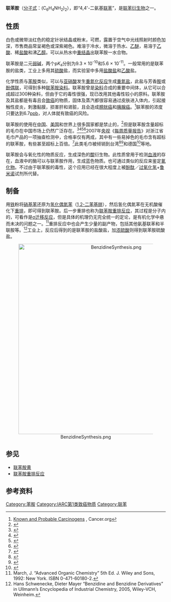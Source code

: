 {{Chembox
| ImageFile = Benzidine structure.svg
| ImageSize = 251px
| ImageName = 联苯胺 键线式
| NameEn = Benzidine
| IUPACName = 4,4'-diaminobiphenyl
| IUPACNameZh = 4,4'-二氨基联苯
| OtherNames = 二氨基联苯、对二氨基联苯
| Section1 = {{Chembox Identifiers
|  CASNo= 92-87-5
|   CASNo_Ref = {{cascite|correct|CAS}}
|  PubChem=
|  SMILES=
|  EINECS = 202-199-1
  }}
|Section2={{Chembox Properties
|  Formula=C<sub>12</sub>H<sub>12</sub>N<sub>2</sub>
|  MolarMass=184.24 
|  Appearance= 白色固体
|  Density = 1.25 g/cm<sup>3</sup>
|  MeltingPt= 122 - 125℃
|  BoilingPt=
|  Solubility= 0.94 g/100 mL，100℃
  }}
|Section3 = {{Chembox Other
|  OtherCpds = [[联苯|联苯]]、[[联苯醚|联苯醚]]
  }}
|Section4={{Chembox Hazards
|  MainHazards=有致癌性
|  FlashPt=
|  Autoignition=
|  RPhrases = {{R22}}, {{R45}}, {{R50/53}}
|  SPhrases = {{S45}}, {{S53}}, {{S60}}, {{S61}}
  }}
}}
'''联苯胺'''（[[分子式|分子式]]：(C<sub>6</sub>H<sub>4</sub>NH<sub>2</sub>)<sub>2</sub>），即“4,4'-二氨基[[联苯|联苯]]”，是[[联苯|联苯]][[衍生物|衍生物]]之一。

==性质==
白色或微带淡红色的稳定针状结晶或粉末，可燃，露置于空气中光线照射时颜色加深，市售商品常呈褐色或深紫褐色。难溶于冷水，微溶于热水、[[乙醚|乙醚]]，易溶于[[乙酸|乙酸]]、稀[[盐酸|盐酸]]和沸[[乙醇|乙醇]]。可以从热水中[[重结晶|重结晶]]出联苯胺一水合物。

联苯胺是二元[[弱碱|弱碱]]，两个p''K''<sub>a</sub>分别为9.3 × 10<sup>-10</sup>和5.6 × 10<sup>-11</sup>。一般常用的是联苯胺的盐类，工业上多用其[[硫酸|硫酸]]盐，而实验室中多用[[盐酸盐|盐酸盐]]和[[乙酸|乙酸]]盐。

化学性质与[[苯胺|苯胺]]类似，可以与[[亚硝酸|亚硝酸]]发生[[重氮化反应|重氮化反应]]生成[[重氮盐|重氮盐]]，此盐与芳香[[胺|胺]]或[[酚|酚]][[偶联|偶联]]，可得到多种[[联苯胺染料|联苯胺染料]]。联苯胺曾是[[染料|染料]]合成的重要中间体，从它可以合成超过300种染料，但由于它的毒性很强，现已改用其他毒性较小的原料。联苯胺及其盐都是有毒且会[[致癌|致癌]]的物质，固体及蒸汽都很容易通过皮肤进入体内，引起接触性皮炎，刺激黏膜，损害肝和肾脏，且会造成[[膀胱癌|膀胱癌]]和[[胰腺癌|胰腺癌]]。<ref>[http://www.cancer.org/docroot/PED/content/PED_1_3x_Known_and_Probable_Carcinogens.asp?sitearea=PED Known and Probable Carcinogens] {{Wayback|url=http://www.cancer.org/docroot/PED/content/PED_1_3x_Known_and_Probable_Carcinogens.asp?sitearea=PED |date=20080317051133 }}, Cancer.org</ref>联苯胺的浓度只要达到6.7[[ppb|ppb]]，对人体就有致癌的风险。

联苯胺的使用在[[中国|中国]]、[[美国|美国]]和世界上很多国家都是禁止的，<ref>{{cite web en 
  | title = Safety data for benzidine 
  | publisher = The Physical and Theoretical Chemistry Laboratory   Oxford University 
  | url = http://msds.chem.ox.ac.uk/BE/benzidine.html 
  | accessdate = 2009-03-21 
  | archive-date = 2011-02-11 
  | archive-url = https://web.archive.org/web/20110211224223/http://msds.chem.ox.ac.uk/BE/benzidine.html 
  | dead-url = no 
  }}</ref>但是联苯胺含量超标的毛巾在中国市场上仍然广泛存在。<ref>{{cite web| title =广州廉价掉色问题毛巾随处有售 专家称含强致癌物联苯胺| publisher =陕西省食品安全信息网| url =http://www.sxfs.gov.cn/aqdt/ShowArticle.asp?ArticleID=4451| accessdate =2009-03-21}}{{dead link|date=2018年4月 |bot=InternetArchiveBot |fix-attempted=yes }}</ref><ref>{{cite web
 |title       = 广东学生校服质量超1成不合格 珠海合格仅50%
 |publisher   = 大朗镇人民政府网
 |url         = http://www.dalang.gov.cn/News/html/article_21558.html
 |accessdate  = 2009-03-21
 |deadurl     = yes
 |archiveurl  = https://web.archive.org/web/20160309212208/http://www.dalang.gov.cn/News/html/article_21558.html
 |archivedate = 2016-03-09
 |df          = 
}}</ref><ref>{{cite web
  | title = 致癌毛巾流窜到郑州 随机买7条 条条都掉色
  | publisher = 大河网
  | url = http://www.dahe.cn/xwzx/dhsd/xgbd/t20070326_897543.htm
  | accessdate = 2009-03-21}}</ref><ref>{{cite web| title =易掉色毛巾被检出高致癌性物质联苯胺超标| publisher =江苏维权律师网| url =http://www.jswqw.com/ReadNews.asp?NewsID=535| accessdate =2009-03-21}}{{dead link|date=2018年4月 |bot=InternetArchiveBot |fix-attempted=yes }}</ref>2007年[[中国中央电视台|央视]]《[[每周质量报告|每周质量报告]]》对浙江省毛巾产品的一项抽查检测中，合格率仅有两成，其中有一些易掉色的毛巾含有超标的联苯胺，有些甚至超标上百倍。<ref>{{cite web
  | title = <nowiki>[</nowiki>每周质量报告<nowiki>]</nowiki>都是染料惹的祸
  | publisher = 央视网
  | url = http://315.cctv.com/20080507/105387_5.shtml
  | accessdate = 2009-03-21}}</ref>此类毛巾被倾销到台湾<ref>{{cite web
  | title = 聯苯胺毒性 可潛伏20年／中國毒毛巾 含強烈致癌物
  | publisher = 自由電子報
  | url = http://www.libertytimes.com.tw/2007/new/mar/27/today-life1.htm
  | accessdate = 2009-03-21
  | archive-date = 2013-11-05
  | archive-url = https://web.archive.org/web/20131105060651/http://www.libertytimes.com.tw/2007/new/mar/27/today-life1.htm
  | dead-url = no
  }}</ref><ref>{{cite web| title =中國製毛巾 含致癌「聯苯胺」 長期接觸 罹膀胱癌機率多卅倍　新毛巾先下水 時時保持乾燥| publisher =臺視新聞| url =http://www.ttv.com.tw/096/04/0960404/09604044787203L.htm| accessdate =2009-03-21}}{{dead link|date=2018年4月 |bot=InternetArchiveBot |fix-attempted=yes }}</ref>和德国<ref>{{cite web
 |title       = 服装致癌染料毒性强于苏丹红 潜伏期达20年
 |publisher   = 39健康网
 |url         = http://www.39.net/focus/yw/96502.html
 |accessdate  = 2009-03-21
 |deadurl     = yes
 |archiveurl  = https://web.archive.org/web/20070319085132/http://www.39.net/focus/yw/96502.html
 |archivedate = 2007-03-19
}}</ref>等地。

联苯胺会与氧化性的物质反应，生成深色的[[醌|醌]]衍生物。此性质曾用于检测[[血液|血液]]的存在，血液中的酶可以与联苯胺作用，生成蓝色物质。也可通过类似的反应来鉴定[[氰化物|氰化物]]。不过由于联苯胺的毒性，这个应用已经在很大程度上被[[酚酞|酚酞]]／[[过氧化氢|过氧化氢]]+[[鲁米诺|鲁米诺]]试剂所代替。

==制备==
用[[铁|铁]]粉将[[硝基苯|硝基苯]]还原为[[氢化偶氮苯|氢化偶氮苯]]（[[1,2-二苯基肼|1,2-二苯基肼]]），然后氢化偶氮苯在无机酸催化下[[重排|重排]]，即可得到联苯胺。后一步重排也称为[[联苯胺重排反应|联苯胺重排反应]]，其过程是分子内的，可看作是[[σ迁移反应|σ迁移反应]]，但是具体的机理仍无完全统一的定论，是有机化学中悬而未决的问题之一。<ref>March, J. “Advanced Organic Chemistry” 5th Ed.  J. Wiley and Sons, 1992: New York.  ISBN 0-471-60180-2.</ref>重排反应中也会产生少量的副产物，包括其他氨基联苯和半联胺等。<ref name=Ullmann>Hans Schwenecke, Dieter Mayer “Benzidine and Benzidine Derivatives” in Ullmann’s Encyclopedia of Industrial Chemistry, 2005, Wiley-VCH, Weinheim.</ref>工业上，反应后得到的是联苯胺的盐酸盐，加[[浓硫酸|浓硫酸]]则得到联苯胺硫酸盐。

<center>[[File:BenzidineSynthesis.png|600px]]</center>

==参见==
*[[联苯胺黄|联苯胺黄]]
*[[联苯胺重排反应|联苯胺重排反应]]

==参考资料==
<div class="references-small">
<references/>
</div>

{{Authority control}}
[[Category:苯胺|Category:苯胺]]
[[Category:IARC第1类致癌物质|Category:IARC第1类致癌物质]]
[[Category:联苯|Category:联苯]]